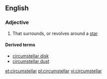 ==English==

===Adjective===
{{en-adj}}

# That surrounds, or revolves around a [[star]]

====Derived terms====
* [[circumstellar disk]]
* [[circumstellar dust]]

[[et:circumstellar]]
[[pl:circumstellar]]
[[vi:circumstellar]]
